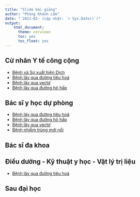```yaml
---
title: "Slide bài giảng"
author: "Phùng Khánh Lâm"
date: " 2021-02- (cập nhật: `r Sys.Date()`)"
output:
    html_document:
      theme: cerulean
      toc: yes
      toc_float: yes
---
```


## Cử nhân Y tế công cộng

* [Bệnh và Sự xuất hiện Dịch](https://decidelab.github.io/DTHBTN/slides/Slide_DTHCB_BenhDich.html)
* [Bệnh lây qua đường tiêu hoá](https://decidelab.github.io/DTHBTN/slides/Slide_DTHBTN_BTH.html)
* [Bệnh lây qua vectơ](https://decidelab.github.io/DTHBTN/slides/Slide_DTHBTN_BV.html)
* [Bệnh lây qua đường hô hấp](https://decidelab.github.io/DTHBTN/slides/Slide_DTHBTN_BHH.html)

## Bác sĩ y học dự phòng

* [Bệnh lây qua đường tiêu hoá](https://decidelab.github.io/DTHBTN/slides/Slide_DTHBTN_BTH_20210121.html)
* [Bệnh lây qua đường hô hấp](https://decidelab.github.io/DTHBTN/slides/Slide_DTHBTN_BHH.html)
* [Bệnh lây qua vectơ](https://decidelab.github.io/DTHBTN/slides/Slide_DTHBTN_BV_YHDP_20210226.html)
* [Bệnh nhiễm trùng mới nổi](https://decidelab.github.io/DTHBTN/slides/Slide_DTHBTN_EID_YHDP_20210226.html)

## Bác sĩ đa khoa

## Điều dưỡng - Kỹ thuật y học - Vật lý trị liệu

* [Bệnh lây qua đường tiêu hoá](https://decidelab.github.io/DTHBTN/slides/Slide_DTHBTN_BTH_LTDD19_20210226.html)

## Sau đại học
